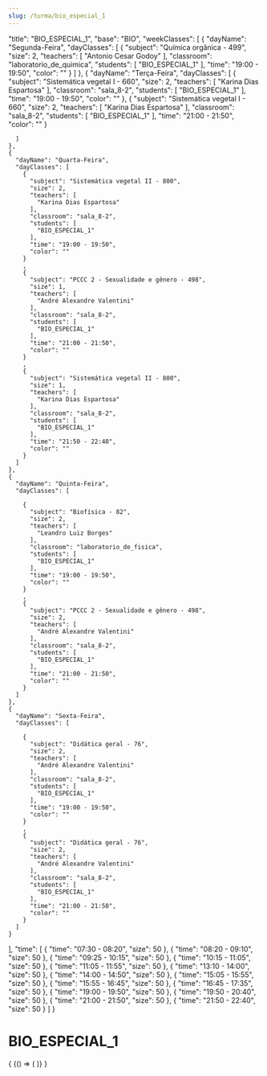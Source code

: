 ```yaml
---
slug: /turma/bio_especial_1
---
```


  "title": "BIO_ESPECIAL_1",
  "base": "BIO",
  "weekClasses": [
    {
      "dayName": "Segunda-Feira",
      "dayClasses": [
        {
          "subject": "Química orgânica - 499",
          "size": 2,
          "teachers": [
            "Antonio Cesar Godoy"
          ],
          "classroom": "laboratorio_de_quimica",
          "students": [
            "BIO_ESPECIAL_1"
          ],
          "time": "19:00 - 19:50",
          "color": ""
        }
      ]
    },
    {
      "dayName": "Terça-Feira",
      "dayClasses": [
        {
          "subject": "Sistemática vegetal I - 660",
          "size": 2,
          "teachers": [
            "Karina Dias Espartosa"
          ],
          "classroom": "sala_8-2",
          "students": [
            "BIO_ESPECIAL_1"
          ],
          "time": "19:00 - 19:50",
          "color": ""
        },
        {
          "subject": "Sistemática vegetal I - 660",
          "size": 2,
          "teachers": [
            "Karina Dias Espartosa"
          ],
          "classroom": "sala_8-2",
          "students": [
            "BIO_ESPECIAL_1"
          ],
          "time": "21:00 - 21:50",
          "color": ""
        }
        
        
      ]
    },
    {
      "dayName": "Quarta-Feira",
      "dayClasses": [
        {
          "subject": "Sistemática vegetal II - 800",
          "size": 2,
          "teachers": [
            "Karina Dias Espartosa"
          ],
          "classroom": "sala_8-2",
          "students": [
            "BIO_ESPECIAL_1"
          ],
          "time": "19:00 - 19:50",
          "color": ""
        }
        ,
        {
          "subject": "PCCC 2 - Sexualidade e gênero - 498",
          "size": 1,
          "teachers": [
            "André Alexandre Valentini"
          ],
          "classroom": "sala_8-2",
          "students": [
            "BIO_ESPECIAL_1"
          ],
          "time": "21:00 - 21:50",
          "color": ""
        }
        ,
        {
          "subject": "Sistemática vegetal II - 800",
          "size": 1,
          "teachers": [
            "Karina Dias Espartosa"
          ],
          "classroom": "sala_8-2",
          "students": [
            "BIO_ESPECIAL_1"
          ],
          "time": "21:50 - 22:40",
          "color": ""
        }
      ]
    },
    {
      "dayName": "Quinta-Feira",
      "dayClasses": [
        
        {
          "subject": "Biofísica - 82",
          "size": 2,
          "teachers": [
            "Leandro Luiz Borges"
          ],
          "classroom": "laboratorio_de_fisica",
          "students": [
            "BIO_ESPECIAL_1"
          ],
          "time": "19:00 - 19:50",
          "color": ""
        }
        ,
        {
          "subject": "PCCC 2 - Sexualidade e gênero - 498",
          "size": 2,
          "teachers": [
            "André Alexandre Valentini"
          ],
          "classroom": "sala_8-2",
          "students": [
            "BIO_ESPECIAL_1"
          ],
          "time": "21:00 - 21:50",
          "color": ""
        }
      ]
    },
    {
      "dayName": "Sexta-Feira",
      "dayClasses": [
        
        {
          "subject": "Didática geral - 76",
          "size": 2,
          "teachers": [
            "André Alexandre Valentini"
          ],
          "classroom": "sala_8-2",
          "students": [
            "BIO_ESPECIAL_1"
          ],
          "time": "19:00 - 19:50",
          "color": ""
        }
        ,
        {
          "subject": "Didática geral - 76",
          "size": 2,
          "teachers": [
            "André Alexandre Valentini"
          ],
          "classroom": "sala_8-2",
          "students": [
            "BIO_ESPECIAL_1"
          ],
          "time": "21:00 - 21:50",
          "color": ""
        }
      ]
    }
  ],
  "time": [
    {
      "time": "07:30 - 08:20",
      "size": 50
    },
    {
      "time": "08:20 - 09:10",
      "size": 50
    },
    {
      "time": "09:25 - 10:15",
      "size": 50
    },
    {
      "time": "10:15 - 11:05",
      "size": 50
    },
    {
      "time": "11:05 - 11:55",
      "size": 50
    },
    {
      "time": "13:10 - 14:00",
      "size": 50
    },
    {
      "time": "14:00 - 14:50",
      "size": 50
    },
    {
      "time": "15:05 - 15:55",
      "size": 50
    },
    {
      "time": "15:55 - 16:45",
      "size": 50
    },
    {
      "time": "16:45 - 17:35",
      "size": 50
    },
    {
      "time": "19:00 - 19:50",
      "size": 50
    },
    {
      "time": "19:50 - 20:40",
      "size": 50
    },
    {
      "time": "21:00 - 21:50",
      "size": 50
    },
    {
      "time": "21:50 - 22:40",
      "size": 50
    }
  ]
}

# BIO_ESPECIAL_1

<div>
  {
    <BrowserOnly>
      {() => (
        <Grid
          title={data.title}
          weekClasses={data.weekClasses}
          time={data.time}
        />
      )}
    </BrowserOnly>
  }
</div>
